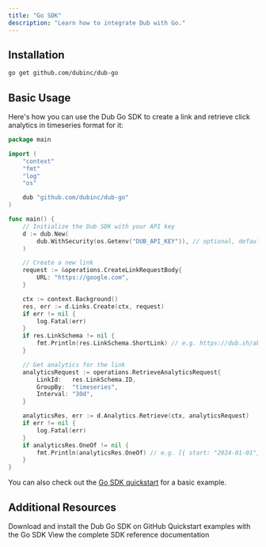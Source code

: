 ```yaml
---
title: "Go SDK"
description: "Learn how to integrate Dub with Go."
---
```



## Installation

```bash
go get github.com/dubinc/dub-go
```

## Basic Usage

Here's how you can use the Dub Go SDK to create a link and retrieve click analytics in timeseries format for it:

```go
package main

import (
	"context"
	"fmt"
	"log"
	"os"

	dub "github.com/dubinc/dub-go"
)

func main() {
	// Initialize the Dub SDK with your API key
	d := dub.New(
		dub.WithSecurity(os.Getenv("DUB_API_KEY")), // optional, defaults to DUB_API_KEY
	)

	// Create a new link
	request := &operations.CreateLinkRequestBody{
		URL: "https://google.com",
	}

	ctx := context.Background()
	res, err := d.Links.Create(ctx, request)
	if err != nil {
		log.Fatal(err)
	}
	if res.LinkSchema != nil {
		fmt.Println(res.LinkSchema.ShortLink) // e.g. https://dub.sh/abc123
	}

	// Get analytics for the link
	analyticsRequest := operations.RetrieveAnalyticsRequest{
		LinkId:   res.LinkSchema.ID,
		GroupBy:  "timeseries",
		Interval: "30d",
	}

	analyticsRes, err := d.Analytics.Retrieve(ctx, analyticsRequest)
	if err != nil {
		log.Fatal(err)
	}
	if analyticsRes.OneOf != nil {
		fmt.Println(analyticsRes.OneOf) // e.g. [{ start: "2024-01-01", clicks: 100 }]
	}
}
```

<SdkUsageExamples />

You can also check out the [Go SDK quickstart](/sdks/quickstart/go) for a basic example.

## Additional Resources

<CardGroup cols={2}>
  <Card title="Go Package" icon="golang" href="https://d.to/go/sdk">
    Download and install the Dub Go SDK on GitHub
  </Card>
  <Card
    title="Examples"
    icon="github"
    href="https://github.com/dubinc/examples/tree/main/go"
  >
    Quickstart examples with the Go SDK
  </Card>
  <Card
    title="SDK Reference"
    icon="book"
    iconType="solid"
    href="https://github.com/dubinc/dub-go/blob/main/README.md"
  >
    View the complete SDK reference documentation
  </Card>
</CardGroup>
